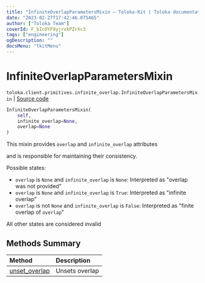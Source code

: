```yaml
---
title: "InfiniteOverlapParametersMixin — Toloka-Kit | Toloka documentation"
date: "2023-02-27T17:42:46.075465"
author: ["Toloka Team"]
coverId: F_bIcOYF9yjrxkPZrXc3
tags: ["engineering"]
ogDescription: ""
docsMenu: "tkitMenu"
---
```


# InfiniteOverlapParametersMixin
`toloka.client.primitives.infinite_overlap.InfiniteOverlapParametersMixin` | [Source code](https://github.com/Toloka/toloka-kit/blob/v1.1.4/src/client/primitives/infinite_overlap.py#L6)

```python
InfiniteOverlapParametersMixin(
    self,
    infinite_overlap=None,
    overlap=None
)
```

This mixin provides `overlap` and `infinite_overlap` attributes

and is responsible for maintaining their consistency.

Possible states:
* `overlap` is `None` and `infinite_overlap` is `None`:
    Interpreted as "overlap was not provided"
* `overlap` is `None` and `infinite_overlap` is `True`:
    Interpreted as "infinite overlap"
* `overlap` is not `None` and `infinite_overlap` is `False`:
    Interpreted as "finite overlap of `overlap`"

All other states are considered invalid

## Methods Summary

| Method | Description |
| :------| :-----------|
[unset_overlap](/docs/toloka-kit/reference/toloka.client.primitives.infinite_overlap.InfiniteOverlapParametersMixin.unset_overlap)| Unsets overlap